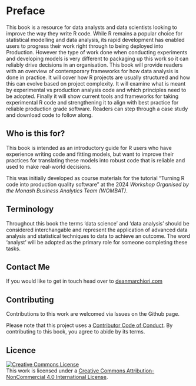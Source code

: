 # Preface {.unnumbered}

This book is a resource for data analysts and data scientists looking to improve
the way they write R code. While R remains a popular choice for 
statistical modelling and data analysis, its rapid development has enabled users
to progress their work right through to being deployed into Production. However 
the type of work done when conducting experiments and developing models is very
different to packaging up this work so it can reliably drive decisions in an 
organisation. This book will provide readers with an overview of contemporary
frameworks for how data analysis is done in practice. It will cover how R projects
are usually structured and how this can evolve based on project complexity. It will
examine what is meant by experimental vs production analysis code and which principles
need to be adopted. Finally it will show current tools and frameworks for taking
experimental R code and strengthening it to align with best practice for reliable
production grade software. Readers can step through a case study and download
code to follow along.  

## Who is this for?  

This book is intended as an introductory guide for R users who have experience 
writing code and fitting models, but want to improve their practices for translating
these models into robust code that is reliable and used to make real-world decisions.   

This was initially developed as course materials for the 
tutorial "Turning R code into production quality software" at the 2024 *Workshop Organised by the Monash Business Analytics Team (WOMBAT)*.  

## Terminology  
Throughout this book the terms 'data science' and 'data analysis' should be 
considered interchangable and represent the application of advanced data analysis
and statistical techniques to data to achieve an outcome. The word 'analyst' will 
be adopted as the primary role for someone completing these tasks. 

## Contact Me  
If you would like to get in touch head over to [deanmarchiori.com](https://www.deanmarchiori.com/)


## Contributing  

Contributions to this work are welcomed via Issues on the Github page.  

Please note that this project uses a [Contributor Code of Conduct](https://www.contributor-covenant.org/version/2/0/code_of_conduct/). By contributing to this book, you agree to abide by its terms.  

## Licence  

<a rel="license" href="http://creativecommons.org/licenses/by-nc/4.0/"><img alt="Creative Commons License" style="border-width:0" src="https://i.creativecommons.org/l/by-nc/4.0/88x31.png" /></a><br />This work is licensed under a <a rel="license" href="http://creativecommons.org/licenses/by-nc/4.0/">Creative Commons Attribution-NonCommercial 4.0 International License</a>.


